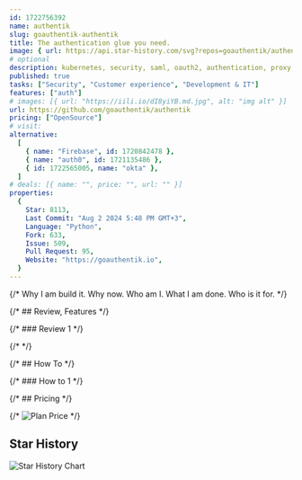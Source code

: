 ```yaml
---
id: 1722756392
name: authentik
slug: goauthentik-authentik
title: The authentication glue you need.
image: { url: https://api.star-history.com/svg?repos=goauthentik/authentik }
# optional
description: kubernetes, security, saml, oauth2, authentication, proxy, reverse-proxy, authorization, sso, oauth2-server, oidc, oauth2-client, oidc-provider, oidc-client, saml-idp, saml-sp, authentik,  ,
published: true
tasks: ["Security", "Customer experience", "Development & IT"]
features: ["auth"]
# images: [{ url: "https://iili.io/dI8yiYB.md.jpg", alt: "img alt" }]
url: https://github.com/goauthentik/authentik
pricing: ["OpenSource"]
# visit:
alternative:
  [
    { name: "Firebase", id: 1720842478 },
    { name: "auth0", id: 1721135486 },
    { id: 1722565005, name: "okta" },
  ]
# deals: [{ name: "", price: "", url: "" }]
properties:
  {
    Star: 8113,
    Last Commit: "Aug 2 2024 5:48 PM GMT+3",
    Language: "Python",
    Fork: 633,
    Issue: 509,
    Pull Request: 95,
    Website: "https://goauthentik.io",
  }
---
```


{/* Why I am build it. Why now. Who am I. What I am done. Who is it for. */}

{/* ## Review, Features */}

{/* ### Review 1 */}

{/* <DetailYoutube videoId="" startTime={0} /> */}

{/* ## How To */}

{/* ### How to 1 */}

{/* ## Pricing */}

{/* <Img src="" alt="Plan Price" /> */}

## Star History

![Star History Chart](https://api.star-history.com/svg?repos=goauthentik/authentik)
